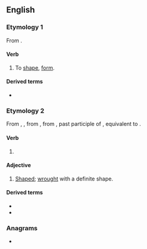 ==English==

===Etymology 1===
From {{suffix|en|shape|en}}.

====Verb====
{{en-verb}}

# {{lb|en|rare}} To [[shape]], [[form]].

====Derived terms====
* {{l|en|unshapen}}

===Etymology 2===
From {{inh|en|enm|schapen}}, {{m|enm|ischepen}}, from {{inh|en|ang|ġesċapen}}, from {{inh|en|gem-pro|*skapanaz}}, past participle of {{der|en|gem-pro|*skapaną}}, equivalent to {{af|en|shape|-en|pos2=past participle ending}}.

====Verb====
{{head|en|verb form}}

# {{lb|en|obsolete}} {{past participle of|en|shape|nocat=1}}

====Adjective====
{{en-adj}}

# {{lb|en|mostly in compounds}} [[shaped|Shaped]]; [[wrought]] with a definite shape.
#: {{ux|en|ill-'''shapen'''}}
#: {{ux|en|well-'''shapen'''}}

====Derived terms====
* {{l|en|misshapen}}
* {{l|en|unshapen}}

===Anagrams===
* {{anagrams|en|a=aehnps|Phanes|phanes}}